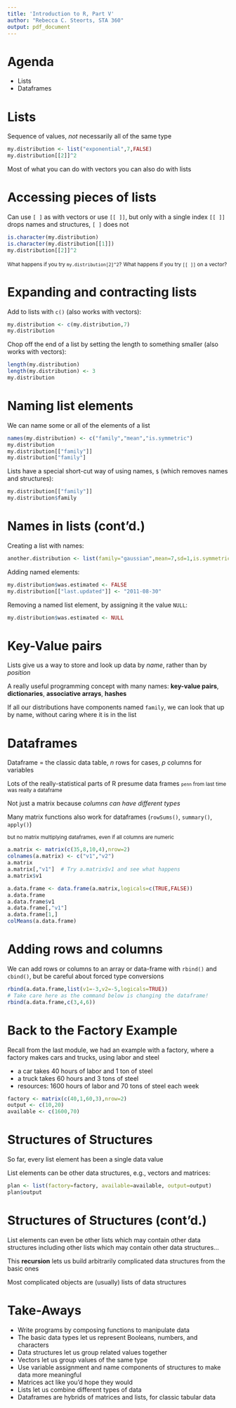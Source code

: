 ```yaml
---
title: 'Introduction to R, Part V'
author: "Rebecca C. Steorts, STA 360"
output: pdf_document
---
```


Agenda
=======
- Lists
- Dataframes


Lists
====
Sequence of values, _not_ necessarily all of the same type

```r
my.distribution <- list("exponential",7,FALSE)
my.distribution[[2]]^2
```

Most of what you can do with vectors you can also do with lists

Accessing pieces of lists
===
Can use `[ ]` as with vectors
or use `[[ ]]`, but only with a single index
`[[ ]]` drops names and structures, `[ ]` does not
```r
is.character(my.distribution)
is.character(my.distribution[[1]])
my.distribution[[2]]^2
```
<small>What happens if you try `my.distribution[2]^2`?</small>
<small>What happens if you try `[[ ]]` on a vector?</small>

Expanding and contracting lists
===
Add to lists with `c()` (also works with vectors):
```r
my.distribution <- c(my.distribution,7)
my.distribution
```


Chop off the end of a list by setting the length to something smaller (also works with vectors):
```r
length(my.distribution)
length(my.distribution) <- 3
my.distribution
```

Naming list elements
===
We can name some or all of the elements of a list
```r
names(my.distribution) <- c("family","mean","is.symmetric")
my.distribution
my.distribution[["family"]]
my.distribution["family"]
```


Lists have a special short-cut way of using names, `$` (which removes names and structures):
```r
my.distribution[["family"]]
my.distribution$family
```

Names in lists (cont'd.)
===
Creating a list with names:
```r
another.distribution <- list(family="gaussian",mean=7,sd=1,is.symmetric=TRUE)
```

Adding named elements:
```r
my.distribution$was.estimated <- FALSE
my.distribution[["last.updated"]] <- "2011-08-30"
```

Removing a named list element, by assigning it the value `NULL`:
```r
my.distribution$was.estimated <- NULL
```

Key-Value pairs
===
Lists give us a way to store and look up data by _name_, rather than by _position_

A really useful programming concept with many names: **key-value pairs**, **dictionaries**, **associative arrays**, **hashes**

If all our distributions have components named `family`, we can look that up by name, without caring where it is in the list

Dataframes
===
Dataframe = the classic data table, $n$ rows for cases, $p$ columns for variables

Lots of the really-statistical parts of R presume data frames
<small>`penn` from last time was really a dataframe</small>

Not just a matrix because *columns can have different types*

Many matrix functions also work for dataframes (`rowSums()`, `summary()`, `apply()`)

<small>but no matrix multiplying dataframes, even if all columns are numeric</small>


```r
a.matrix <- matrix(c(35,8,10,4),nrow=2)
colnames(a.matrix) <- c("v1","v2")
a.matrix
a.matrix[,"v1"]  # Try a.matrix$v1 and see what happens
a.matrix$v1
```


```r
a.data.frame <- data.frame(a.matrix,logicals=c(TRUE,FALSE))
a.data.frame
a.data.frame$v1
a.data.frame[,"v1"]
a.data.frame[1,]
colMeans(a.data.frame)
```

Adding rows and columns
===
We can add rows or columns to an array or data-frame with `rbind()` and `cbind()`, but be careful about forced type conversions
```r
rbind(a.data.frame,list(v1=-3,v2=-5,logicals=TRUE))
# Take care here as the command below is changing the dataframe! 
rbind(a.data.frame,c(3,4,6))
```

Back to the Factory Example 
===
Recall from the last module, we had an example with a factory, where
a factory makes cars and trucks, using labor and steel

- a car takes 40 hours of labor and 1 ton of steel
- a truck takes 60 hours and 3 tons of steel
- resources: 1600 hours of labor and 70 tons of steel each week

```r
factory <- matrix(c(40,1,60,3),nrow=2)
output <- c(10,20)
available <- c(1600,70)
```

Structures of Structures
===
So far, every list element has been a single data value

List elements can be other data structures, e.g., vectors and matrices:
```r
plan <- list(factory=factory, available=available, output=output)
plan$output
```

Structures of Structures (cont'd.)
===
List elements can even be other lists
which may contain other data structures
including other lists
which may contain other data structures...

This **recursion** lets us build arbitrarily complicated data structures from the basic ones

Most complicated objects are (usually) lists of data structures



Take-Aways
===
- Write programs by composing functions to manipulate data
- The basic data types let us represent Booleans, numbers, and characters
- Data structures let us group related values together
- Vectors let us group values of the same type
- Use variable assignment and name components of structures to make data more meaningful
- Matrices act like you'd hope they would
- Lists let us combine different types of data
- Dataframes are hybrids of matrices and lists, for classic tabular data
